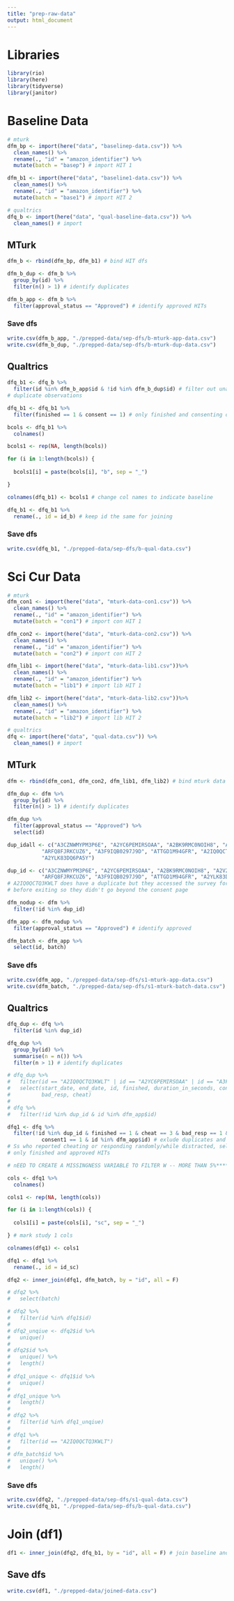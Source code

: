 ```yaml
---
title: "prep-raw-data"
output: html_document
---
```


# Libraries
```r
library(rio)
library(here)
library(tidyverse)
library(janitor)
```

# Baseline Data
```r
# mturk
dfm_bp <- import(here("data", "baselinep-data.csv")) %>% 
  clean_names() %>% 
  rename(., "id" = "amazon_identifier") %>% 
  mutate(batch = "basep") # import HIT 1

dfm_b1 <- import(here("data", "baseline1-data.csv")) %>% 
  clean_names() %>% 
  rename(., "id" = "amazon_identifier") %>% 
  mutate(batch = "base1") # import HIT 2

# qualtrics
dfq_b <- import(here("data", "qual-baseline-data.csv")) %>% 
  clean_names() # import
```

## MTurk
```r
dfm_b <- rbind(dfm_bp, dfm_b1) # bind HIT dfs
```

```r
dfm_b_dup <- dfm_b %>% 
  group_by(id) %>% 
  filter(n() > 1) # identify duplicates

dfm_b_app <- dfm_b %>% 
  filter(approval_status == "Approved") # identify approved HITs
```

### Save dfs
```r
write.csv(dfm_b_app, "./prepped-data/sep-dfs/b-mturk-app-data.csv")
write.csv(dfm_b_dup, "./prepped-data/sep-dfs/b-mturk-dup-data.csv")
```

## Qualtrics
```r
dfq_b1 <- dfq_b %>% 
  filter(id %in% dfm_b_app$id & !id %in% dfm_b_dup$id) # filter out unapproved/
# duplicate observations
```

```r
dfq_b1 <- dfq_b1 %>% 
  filter(finished == 1 & consent == 1) # only finished and consenting obs
```

```r
bcols <- dfq_b1 %>% 
  colnames()

bcols1 <- rep(NA, length(bcols))

for (i in 1:length(bcols)) {
  
  bcols1[i] = paste(bcols[i], "b", sep = "_")

}

colnames(dfq_b1) <- bcols1 # change col names to indicate baseline

dfq_b1 <- dfq_b1 %>% 
  rename(., id = id_b) # keep id the same for joining
```

### Save dfs
```r
write.csv(dfq_b1, "./prepped-data/sep-dfs/b-qual-data.csv")
```

# Sci Cur Data
```r
# mturk
dfm_con1 <- import(here("data", "mturk-data-con1.csv")) %>% 
  clean_names() %>% 
  rename(., "id" = "amazon_identifier") %>% 
  mutate(batch = "con1") # import con HIT 1

dfm_con2 <- import(here("data", "mturk-data-con2.csv")) %>% 
  clean_names() %>% 
  rename(., "id" = "amazon_identifier") %>% 
  mutate(batch = "con2") # import con HIT 2

dfm_lib1 <- import(here("data", "mturk-data-lib1.csv"))%>% 
  clean_names() %>% 
  rename(., "id" = "amazon_identifier") %>% 
  mutate(batch = "lib1") # import lib HIT 1

dfm_lib2 <- import(here("data", "mturk-data-lib2.csv"))%>% 
  clean_names() %>% 
  rename(., "id" = "amazon_identifier") %>% 
  mutate(batch = "lib2") # import lib HIT 2

# qualtrics
dfq <- import(here("data", "qual-data.csv")) %>% 
  clean_names() # import
```

## MTurk
```r
dfm <- rbind(dfm_con1, dfm_con2, dfm_lib1, dfm_lib2) # bind mturk data into 1 df
```

```r
dfm_dup <- dfm %>% 
  group_by(id) %>% 
  filter(n() > 1) # identify duplicates

dfm_dup %>% 
  filter(approval_status == "Approved") %>% 
  select(id)

dup_idall <- c("A3CZNWMYPM3P6E", "A2YC6PEMIRSOAA", "A2BK9RMC0NOIH8", "A2V27A9GZA1NR2",
           "ARFQ8FJRKCUZ6", "A3F9IQB0297J9D", "ATTGD1M94GFR", "A2IQ0QCTQ3KWLT",
           "A2YLK83DQ6PA5Y")

dup_id <- c("A3CZNWMYPM3P6E", "A2YC6PEMIRSOAA", "A2BK9RMC0NOIH8", "A2V27A9GZA1NR2",
           "ARFQ8FJRKCUZ6", "A3F9IQB0297J9D", "ATTGD1M94GFR", "A2YLK83DQ6PA5Y")
# A2IQ0QCTQ3KWLT does have a duplicate but they accessed the survey for 19s
# before exiting so they didn't go beyond the consent page

dfm_nodup <- dfm %>% 
  filter(!id %in% dup_id)
```

```r
dfm_app <- dfm_nodup %>% 
  filter(approval_status == "Approved") # identify approved
```

```r
dfm_batch <- dfm_app %>% 
  select(id, batch)
```

### Save dfs
```r
write.csv(dfm_app, "./prepped-data/sep-dfs/s1-mturk-app-data.csv")
write.csv(dfm_batch, "./prepped-data/sep-dfs/s1-mturk-batch-data.csv")
```

## Qualtrics
```r
dfq_dup <- dfq %>% 
  filter(id %in% dup_id)

dfq_dup %>% 
  group_by(id) %>% 
  summarise(n = n()) %>% 
  filter(n > 1) # identify duplicates

# dfq_dup %>% 
#   filter(id == "A2IQ0QCTQ3KWLT" | id == "A2YC6PEMIRSOAA" | id == "A3F9IQB0297J9D") %>% 
#   select(start_date, end_date, id, finished, duration_in_seconds, consent1,
#          bad_resp, cheat)
# 
# dfq %>% 
#   filter(!id %in% dup_id & id %in% dfm_app$id)
```

```r
dfq1 <- dfq %>% 
  filter(!id %in% dup_id & finished == 1 & cheat == 3 & bad_resp == 1 &
           consent1 == 1 & id %in% dfm_app$id) # exlude duplicates and 
# Ss who reported cheating or responding randomly/while distracted, select
# only finished and approved HITs

# nEED TO CREATE A MISSINGNESS VARIABLE TO FILTER W -- MORE THAN 5%****
```

```r
cols <- dfq1 %>% 
  colnames()

cols1 <- rep(NA, length(cols))

for (i in 1:length(cols)) {
  
  cols1[i] = paste(cols[i], "sc", sep = "_")

} # mark study 1 cols

colnames(dfq1) <- cols1

dfq1 <- dfq1 %>% 
  rename(., id = id_sc)
```

```r
dfq2 <- inner_join(dfq1, dfm_batch, by = "id", all = F)

# dfq2 %>% 
#   select(batch)
```

```r
# dfq2 %>% 
#   filter(id %in% dfq1$id)
# 
# dfq2_unqiue <- dfq2$id %>% 
#   unique()
# 
# dfq2$id %>% 
#   unique() %>% 
#   length()
# 
# dfq1_unique <- dfq1$id %>% 
#   unique()
# 
# dfq1_unique %>% 
#   length()
# 
# dfq2 %>% 
#   filter(id %in% dfq1_unqiue)
# 
# dfq1 %>% 
#   filter(id == "A2IQ0QCTQ3KWLT")
# 
# dfm_batch$id %>% 
#   unique() %>% 
#   length()
```

### Save dfs
```r
write.csv(dfq2, "./prepped-data/sep-dfs/s1-qual-data.csv")
write.csv(dfq_b1, "./prepped-data/sep-dfs/b-qual-data.csv")
```

# Join (df1)
```r
df1 <- inner_join(dfq2, dfq_b1, by = "id", all = F) # join baseline and study 1 q data
```

## Save dfs
```r
write.csv(df1, "./prepped-data/joined-data.csv")
```


